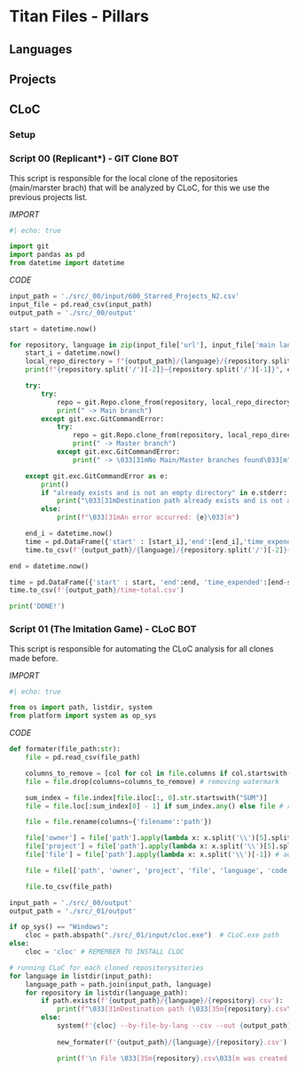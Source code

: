 # Titan Files - Pillars

## Languages

## Projects

## CLoC

### Setup

### Script 00 (**Replicant***) - GIT Clone BOT

This script is responsible for the local clone of the repositories (main/marster brach) that will be analyzed by CLoC, for this we use the previous projects list.

*IMPORT*

```python
#| echo: true

import git
import pandas as pd
from datetime import datetime

```

*CODE*

```python
input_path = './src/_00/input/600_Starred_Projects_N2.csv'
input_file = pd.read_csv(input_path)
output_path = './src/_00/output'

start = datetime.now()

for repository, language in zip(input_file['url'], input_file['main language']):
    start_i = datetime.now()
    local_repo_directory = f"{output_path}/{language}/{repository.split('/')[-2]}~{repository.split('/')[-1]}"
    print(f"{repository.split('/')[-2]}~{repository.split('/')[-1]}", end="")

    try:
        try:
            repo = git.Repo.clone_from(repository, local_repo_directory, branch='main')
            print(" -> Main branch")
        except git.exc.GitCommandError:
            try:
                repo = git.Repo.clone_from(repository, local_repo_directory, branch='master')
                print(" -> Master branch")
            except git.exc.GitCommandError:
                print(" -> \033[31mNo Main/Master branches found\033[m")

    except git.exc.GitCommandError as e:
        print()
        if "already exists and is not an empty directory" in e.stderr:
            print("\033[31mDestination path already exists and is not an empty directory\033[m")
        else:
            print(f"\033[31mAn error occurred: {e}\033[m")

    end_i = datetime.now()
    time = pd.DataFrame({'start' : [start_i],'end':[end_i],'time_expended':[end_i-start_i]})
    time.to_csv(f'{output_path}/{language}/{repository.split('/')[-2]}~{repository.split('/')[-1]}~time.csv')

end = datetime.now()

time = pd.DataFrame({'start' : start, 'end':end, 'time_expended':[end-start]})
time.to_csv(f'{output_path}/time~total.csv')

print('DONE!')

```

### Script 01 (**The Imitation Game**) - CLoC BOT

This script is responsible for automating the CLoC analysis for all clones made before.

*IMPORT*

```python
#| echo: true

from os import path, listdir, system
from platform import system as op_sys

```

*CODE*

```python
def formater(file_path:str):
    file = pd.read_csv(file_path)

    columns_to_remove = [col for col in file.columns if col.startswith("github.com/AlDanial/cloc")]
    file = file.drop(columns=columns_to_remove) # removing watermark

    sum_index = file.index[file.iloc[:, 0].str.startswith("SUM")]
    file = file.loc[:sum_index[0] - 1] if sum_index.any() else file # removing lines that we are not interested in

    file = file.rename(columns={'filename':'path'})

    file['owner'] = file['path'].apply(lambda x: x.split('\\')[5].split('~')[0])
    file['project'] = file['path'].apply(lambda x: x.split('\\')[5].split('~')[1])
    file['file'] = file['path'].apply(lambda x: x.split('\\')[-1]) # adding columns to the owner, project, and file name

    file = file[['path', 'owner', 'project', 'file', 'language', 'code', 'comment', 'blank']] # rearranging csv

    file.to_csv(file_path)

```

```python
input_path = './src/_00/output'
output_path = './src/_01/output'

if op_sys() == "Windows":
    cloc = path.abspath("./src/_01/input/cloc.exe")  # CLoC.exe path
else:
    cloc = 'cloc' # REMEMBER TO INSTALL CLOC

# running CLoC for each cloned repositorysitories
for language in listdir(input_path):
    language_path = path.join(input_path, language)
    for repository in listdir(language_path):
        if path.exists(f'{output_path}/{language}/{repository}.csv'):
            print(f"\033[31mDestination path (\033[35m{repository}.csv\033[31m) already exists and is not an empty directoryn\033[m")
        else:
            system(f'{cloc} --by-file-by-lang --csv --out {output_path}/{language}/{repository}.csv {input_path}/{language}/{repository}')
            
            new_formater(f'{output_path}/{language}/{repository}.csv')

            print(f'\n File \033[35m{repository}.csv\033[m was created successfully \n')

```
